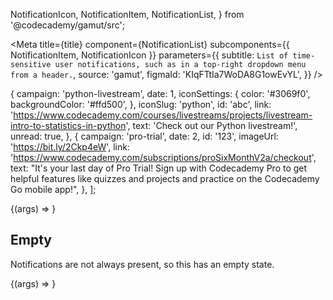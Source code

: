   NotificationIcon,
  NotificationItem,
  NotificationList,
} from '@codecademy/gamut/src';

<Meta
  title={title}
  component={NotificationList}
  subcomponents={{ NotificationItem, NotificationIcon }}
  parameters={{
    subtitle: `List of time-sensitive user notifications, such as in a top-right dropdown
menu from a header.`,
    source: 'gamut',
    figmaId: 'KIqFTtIa7WoDA8G1owEvYL',
  }}
/>

  {
    campaign: 'python-livestream',
    date: 1,
    iconSettings: {
      color: '#3069f0',
      backgroundColor: '#ffd500',
    },
    iconSlug: 'python',
    id: 'abc',
    link:
      'https://www.codecademy.com/courses/livestreams/projects/livestream-intro-to-statistics-in-python',
    text: 'Check out our Python livestream!',
    unread: true,
  },
  {
    campaign: 'pro-trial',
    date: 2,
    id: '123',
    imageUrl: 'https://bit.ly/2Ckp4eW',
    link: 'https://www.codecademy.com/subscriptions/proSixMonthV2a/checkout',
    text:
      "It's your last day of Pro Trial! Sign up with Codecademy Pro to get helpful features like quizzes and projects and practice on the Codecademy Go mobile app!",
  },
];

<Canvas>
  <Story
    name="NotificationsList"
    args={{
      notifications: examples,
    }}
  >
    {(args) => <NotificationList {...args} />}
  </Story>
</Canvas>

<Props story="NotificationList" />

## Empty

Notifications are not always present, so this has an empty state.

<Canvas>
  <Story name="Empty" args={{ notifications: [] }}>
    {(args) => <NotificationList {...args} />}
  </Story>
</Canvas>
